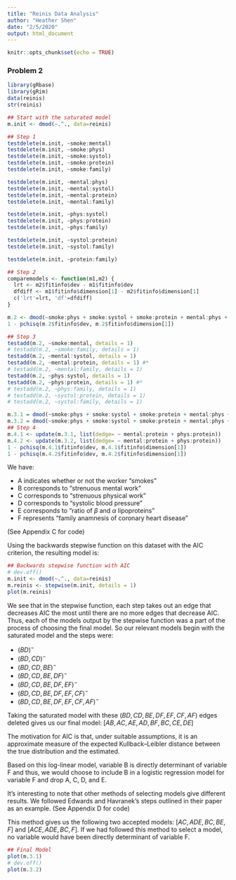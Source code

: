 ```yaml
---
title: "Reinis Data Analysis"
author: "Heather Shen"
date: "2/5/2020"
output: html_document
---
```


```r
knitr::opts_chunk$set(echo = TRUE)
```

### Problem 2

```r
library(gRbase)
library(gRim)
data(reinis)
str(reinis)

## Start with the saturated model
m.init <- dmod(~.^., data=reinis)

## Step 1
testdelete(m.init, ~smoke:mental)
testdelete(m.init, ~smoke:phys)
testdelete(m.init, ~smoke:systol)
testdelete(m.init, ~smoke:protein)
testdelete(m.init, ~smoke:family)

testdelete(m.init, ~mental:phys)
testdelete(m.init, ~mental:systol)
testdelete(m.init, ~mental:protein)
testdelete(m.init, ~mental:family)

testdelete(m.init, ~phys:systol)
testdelete(m.init, ~phys:protein)
testdelete(m.init, ~phys:family)

testdelete(m.init, ~systol:protein)
testdelete(m.init, ~systol:family)

testdelete(m.init, ~protein:family)

## Step 2
comparemodels <- function(m1,m2) {
  lrt <- m2$fitinfo$dev - m1$fitinfo$dev
  dfdiff <- m1$fitinfo$dimension[1] - m2$fitinfo$dimension[1]
  c('lrt'=lrt, 'df'=dfdiff)
}

m.2 <- dmod(~smoke:phys + smoke:systol + smoke:protein + mental:phys + systol:protein, data=reinis, details = 1)
1 - pchisq(m.2$fitinfo$dev, m.2$fitinfo$dimension[1])

## Step 3
testadd(m.2, ~smoke:mental, details = 1)
# testadd(m.2, ~smoke:family, details = 1)
testadd(m.2, ~mental:systol, details = 1)
testadd(m.2, ~mental:protein, details = 1) #*
# testadd(m.2, ~mental:family, details = 1)
testadd(m.2, ~phys:systol, details = 1)
testadd(m.2, ~phys:protein, details = 1) #*
# testadd(m.2, ~phys:family, details = 1)
# testadd(m.2, ~systol:protein, details = 1)
# testadd(m.2, ~systol:family, details = 1)

m.3.1 = dmod(~smoke:phys + smoke:systol + smoke:protein + mental:phys + systol:protein + mental:protein + family, data=reinis, details = 1)
m.3.2 = dmod(~smoke:phys + smoke:systol + smoke:protein + mental:phys + systol:protein + phys:protein + family, data=reinis, details = 1)
## Step 4
m.4.1 <- update(m.3.1, list(dedge= ~ mental:protein + phys:protein))
m.4.2 <- update(m.3.2, list(dedge= ~ mental:protein + phys:protein))
1 - pchisq(m.4.1$fitinfo$dev, m.4.1$fitinfo$dimension[1])
1 - pchisq(m.4.2$fitinfo$dev, m.4.2$fitinfo$dimension[1])
```

We have:

* A indicates whether or not the worker “smokes”
* B corresponds to “strenuous mental work”
* C corresponds to “strenuous physical work”
* D corresponds to “systolic blood pressure”
* E corresponds to “ratio of $\beta$ and $\alpha$ lipoproteins”
* F represents “family anamnesis of coronary heart disease” 

(See Appendix C for code)

Using the backwards stepwise function on this dataset with the AIC criterion, the resulting model is:

```r
## Backwards stepwise function with AIC
# dev.off()
m.init <- dmod(~.^., data=reinis)
m.reinis <- stepwise(m.init, details = 1)
plot(m.reinis)
```

We see that in the stepwise function, each step takes out an edge that decreases AIC the most until there are no more edges that decrease AIC. Thus, each of the models output by the stepwise function was a part of the process of choosing the final model. So our relevant models begin with the saturated model and the steps were:

* $(BD)^{-}$
* $(BD, CD)^{-}$
* $(BD, CD, BE)^{-}$
* $(BD, CD, BE, DF)^{-}$
* $(BD, CD, BE, DF, EF)^{-}$
* $(BD, CD, BE, DF, EF, CF)^{-}$
* $(BD, CD, BE, DF, EF, CF, AF)^{-}$

Taking the saturated model with these $(BD, CD, BE, DF, EF, CF, AF)$ edges deleted gives us our final model: $[AB, AC, AE, AD, BF, BC, CE, DE]$

The motivation for AIC is that, under suitable assumptions, it is an approximate measure of the expected Kullback–Leibler distance between the true distribution and the
estimated. 

Based on this log-linear model, variable B is directly determinant of variable F and thus, we would choose to include B in a logistic regression model for variable F and drop A, C, D, and E.

It's interesting to note that other methods of selecting models give different results. We followed Edwards and Havranek's steps outlined in their paper as an example. (See Appendix D for code)

This method gives us the following two accepted models: $[AC, ADE, BC, BE,F]$ and $[ACE, ADE, BC, F]$. If we had followed this method to select a model, no variable would have been directly determinant of variable F.

```r
## Final Model
plot(m.3.1)
# dev.off()
plot(m.3.2)
```